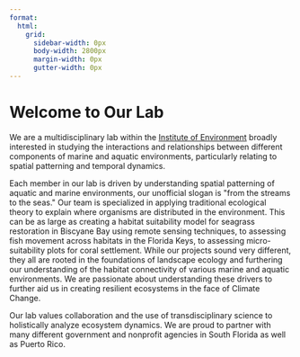 ```yaml
---
format:
  html:
    grid: 
      sidebar-width: 0px 
      body-width: 2800px
      margin-width: 0px 
      gutter-width: 0px
---
```


```{=html}
<div class="hero-image">
    <div class="intro-text">
        <h1>Welcome to Our Lab</h1>
        <p>We are a multidisciplinary lab within the <a href="https://environment.fiu.edu/">Institute of Environment</a> broadly interested in studying the interactions and relationships between different components of marine and aquatic environments, particularly relating to spatial patterning and temporal dynamics.</p>
    </div>
</div>

<div class="centered-text"
  <p>Each member in our lab is driven by understanding spatial patterning of aquatic and marine environments, our unofficial slogan is "from the streams to the seas." Our team is specialized in applying traditional ecological theory to explain where organisms are distributed in the environment. This can be as large as creating a habitat suitability model for seagrass restoration in Biscyane Bay using remote sensing techniques, to assessing fish movement across habitats in the Florida Keys, to assessing micro-suitability plots for coral settlement. While our projects sound very different, they all are rooted in the foundations of landscape ecology and furthering our understanding of the habitat connectivity of various marine and aquatic environments. We are passionate about understanding these drivers to further aid us in creating resilient ecosystems in the face of Climate Change.</p>
  </div>


<div class="hero-image2">
    <div class="intro-text">
        <p>Our lab values collaboration and the use of transdisciplinary science to holistically analyze ecosystem dynamics. We are proud to partner with many different government and nonprofit agencies in South Florida as well as Puerto Rico.</p>
    </div>
</div>
```
